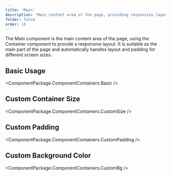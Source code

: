 ```yaml
---
title: 'Main'
description: 'Main content area of the page, providing responsive layout and custom configuration'
folder: false
order: 18
---
```



The Main component is the main content area of the page, using the Container component to provide a responsive layout. It is suitable as the main part of the page and automatically handles layout and padding for different screen sizes.

## Basic Usage

<ComponentPackage.ComponentContainers.Basic />

## Custom Container Size

<ComponentPackage.ComponentContainers.CustomSize />

## Custom Padding

<ComponentPackage.ComponentContainers.CustomPadding />

## Custom Background Color

<ComponentPackage.ComponentContainers.CustomBg />
